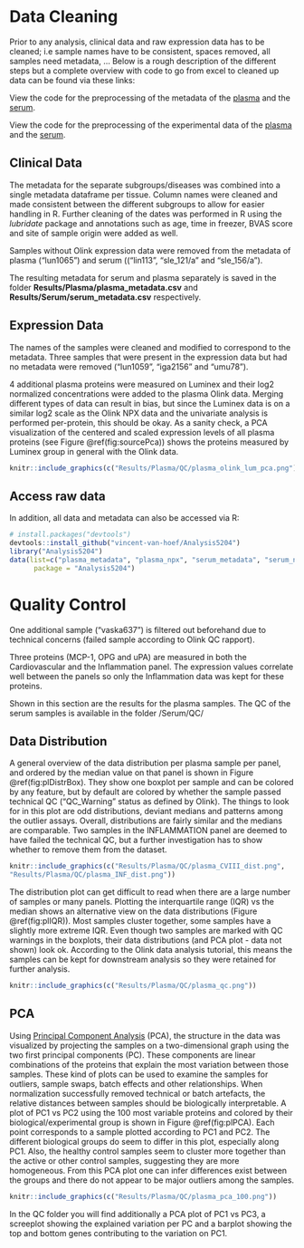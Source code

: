 # Data Cleaning

Prior to any analysis, clinical data and raw expression data has to be cleaned; i.e sample names have to be consistent, spaces removed, all samples need metadata, ... Below is a rough description of the different steps but a complete overview with code to go from excel to cleaned up data can be found via these links:

View the code for the preprocessing of the metadata of the
[plasma](https://raw.githubusercontent.com/vincent-van-hoef/Analysis5204/master/data-raw/plasma_metadata.R)
and the
[serum](https://raw.githubusercontent.com/vincent-van-hoef/Analysis5204/master/data-raw/serum_metadata.R).

View the code for the preprocessing of the experimental data of the
[plasma](https://raw.githubusercontent.com/vincent-van-hoef/Analysis5204/master/data-raw/plasma_npx.R)
and the
[serum](https://raw.githubusercontent.com/vincent-van-hoef/Analysis5204/master/data-raw/serum_npx.R).

## Clinical Data

The metadata for the separate subgroups/diseases was combined into a single metadata dataframe per tissue. Column names were cleaned and made consistent between the different subgroups to allow for easier handling in R. Further cleaning of the dates was performed in R using the *lubridate* package and annotations such as age, time in freezer, BVAS score and site of sample origin were added as well.

Samples without Olink expression data were removed from the metadata of plasma ("lun1065") and serum (("lin113", "sle_121/a" and "sle_156/a").

The resulting metadata for serum and plasma separately is saved in the folder
**Results/Plasma/plasma_metadata.csv** and **Results/Serum/serum_metadata.csv**
respectively.

## Expression Data

The names of the samples were cleaned and modified to correspond to the metadata.
Three samples that were present in the expression data but had no metadata were
removed ("lun1059", "iga2156" and "umu78").

4 additional plasma proteins were measured on Luminex and their log2 normalized concentrations were added to the plasma Olink data. Merging different types of data can result in bias, but since the Luminex data is on a similar log2 scale as the Olink NPX data and the univariate analysis is performed per-protein, this should be okay. As a sanity check, a PCA visualization of the centered and scaled expression levels of all plasma proteins (see Figure \@ref(fig:sourcePca)) shows the proteins measured by Luminex group in general with the Olink data. 

```r
knitr::include_graphics(c("Results/Plasma/QC/plasma_olink_lum_pca.png"))
```

## Access raw data

In addition, all data and metadata can also be accessed via R:

```r
# install.packages("devtools")
devtools::install_github("vincent-van-hoef/Analysis5204")
library("Analysis5204")
data(list=c("plasma_metadata", "plasma_npx", "serum_metadata", "serum_npx", "gsea_sets", "lum_dat"),
      package = "Analysis5204")
```

# Quality Control

One additional sample ("vaska637") is filtered out beforehand due to technical concerns (failed sample according to Olink QC rapport). 

Three proteins (MCP-1, OPG and uPA) are measured in both the Cardiovascular and
the Inflammation panel. The expression values correlate well between the panels
so only the Inflammation data was kept for these proteins.

:::fyi
Shown in this section are the results for the plasma samples. The QC of the serum samples is available in the folder /Serum/QC/
:::

## Data Distribution

A general overview of the data distribution per plasma sample per panel, and
ordered by the median value on that panel is shown in Figure
\@ref(fig:plDistrBox). They show one boxplot per sample and can be colored by
any feature, but by default are colored by whether the sample passed technical
QC (“QC_Warning” status as defined by Olink). The things to look for in this
plot are odd distributions, deviant medians and patterns among the outlier
assays. Overall, distributions are fairly similar and the medians are
comparable. Two samples in the INFLAMMATION panel are deemed to have failed the
technical QC, but a further investigation has to show whether to remove them
from the dataset.

```r
knitr::include_graphics(c("Results/Plasma/QC/plasma_CVIII_dist.png",
"Results/Plasma/QC/plasma_INF_dist.png"))
```

The distribution plot can get difficult to read when there are a large number
of samples or many panels. Plotting the interquartile range (IQR) vs the median
shows an alternative view on the data distributions (Figure \@ref(fig:plIQR)).
Most samples cluster together, some samples have a slightly more extreme IQR.
Even though two samples are marked with QC warnings in the boxplots, their data distributions
(and PCA plot - data not shown) look ok. According to the Olink data analysis
tutorial, this means the samples can be kept for downstream analysis so they
were retained for further analysis.

```r
knitr::include_graphics(c("Results/Plasma/QC/plasma_qc.png"))
```

## PCA

Using [Principal Component
Analysis](http://setosa.io/ev/principal-component-analysis) (PCA), the structure in the data was visualized by projecting the samples on a two-dimensional graph
using the two first principal components (PC). These components are linear
combinations of the proteins that explain the most variation between those
samples. These kind of plots can be used to examine the samples for outliers, sample
swaps, batch effects and other relationships. When normalization successfully
removed technical or batch artefacts, the relative distances between samples should be
biologically interpretable. A plot of PC1 vs PC2 using the 100 most variable
proteins and colored by their biological/experimental group is shown in Figure
\@ref(fig:plPCA). Each point corresponds to a sample plotted according to PC1 and PC2.
The different biological groups do seem to differ in this plot, especially along PC1.
Also, the healthy control samples seem to cluster more together than the active
or other control samples, suggesting they are more homogeneous. From this PCA plot one can infer differences exist between the groups and there do not appear to be major outliers among the samples.

```r
knitr::include_graphics(c("Results/Plasma/QC/plasma_pca_100.png"))
```

In the QC folder you will find additionally a PCA plot of PC1 vs PC3, a
screeplot showing the explained variation per PC and a barplot showing the top
and bottom genes contributing to the variation on PC1.
